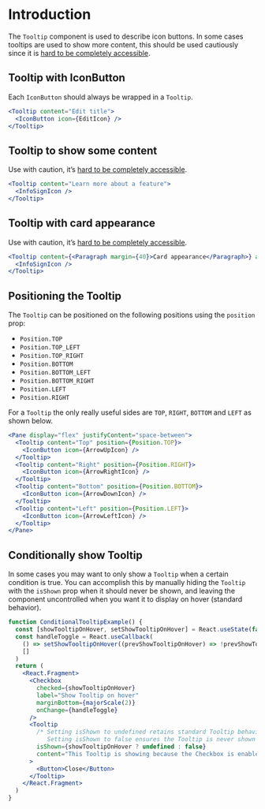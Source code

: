 # Introduction

The `Tooltip` component is used to describe icon buttons.
In some cases tooltips are used to show more content, this should
be used cautiously since it is [hard to be completely accessible](https://inclusive-components.design/tooltips-toggletips/).

## Tooltip with IconButton

Each `IconButton` should always be wrapped in a `Tooltip`.

```jsx
<Tooltip content="Edit title">
  <IconButton icon={EditIcon} />
</Tooltip>
```

## Tooltip to show some content

Use with caution, it’s [hard to be completely accessible](https://inclusive-components.design/tooltips-toggletips/).

```jsx
<Tooltip content="Learn more about a feature">
  <InfoSignIcon />
</Tooltip>
```

## Tooltip with card appearance

Use with caution, it’s [hard to be completely accessible](https://inclusive-components.design/tooltips-toggletips/).

```jsx
<Tooltip content={<Paragraph margin={40}>Card appearance</Paragraph>} appearance="card">
  <InfoSignIcon />
</Tooltip>
```

## Positioning the Tooltip

The `Tooltip` can be positioned on the following positions using the `position` prop:

- `Position.TOP`
- `Position.TOP_LEFT`
- `Position.TOP_RIGHT`
- `Position.BOTTOM`
- `Position.BOTTOM_LEFT`
- `Position.BOTTOM_RIGHT`
- `Position.LEFT`
- `Position.RIGHT`

For a `Tooltip` the only really useful sides are `TOP`, `RIGHT`, `BOTTOM` and `LEFT` as shown below.

```jsx
<Pane display="flex" justifyContent="space-between">
  <Tooltip content="Top" position={Position.TOP}>
    <IconButton icon={ArrowUpIcon} />
  </Tooltip>
  <Tooltip content="Right" position={Position.RIGHT}>
    <IconButton icon={ArrowRightIcon} />
  </Tooltip>
  <Tooltip content="Bottom" position={Position.BOTTOM}>
    <IconButton icon={ArrowDownIcon} />
  </Tooltip>
  <Tooltip content="Left" position={Position.LEFT}>
    <IconButton icon={ArrowLeftIcon} />
  </Tooltip>
</Pane>
```

## Conditionally show Tooltip

In some cases you may want to only show a `Tooltip` when a certain condition is true. You can accomplish this by
manually hiding the `Tooltip` with the `isShown` prop when it should never be shown, and leaving the component uncontrolled
when you want it to display on hover (standard behavior).

```jsx
function ConditionalTooltipExample() {
  const [showTooltipOnHover, setShowTooltipOnHover] = React.useState(false)
  const handleToggle = React.useCallback(
    () => setShowTooltipOnHover((prevShowTooltipOnHover) => !prevShowTooltipOnHover),
    []
  )
  return (
    <React.Fragment>
      <Checkbox
        checked={showTooltipOnHover}
        label="Show Tooltip on hover"
        marginBottom={majorScale(2)}
        onChange={handleToggle}
      />
      <Tooltip
        /* Setting isShown to undefined retains standard Tooltip behavior (shows on hover)
           Setting isShown to false ensures the Tooltip is never shown on hover */
        isShown={showTooltipOnHover ? undefined : false}
        content="This Tooltip is showing because the Checkbox is enabled."
      >
        <Button>Close</Button>
      </Tooltip>
    </React.Fragment>
  )
}
```
